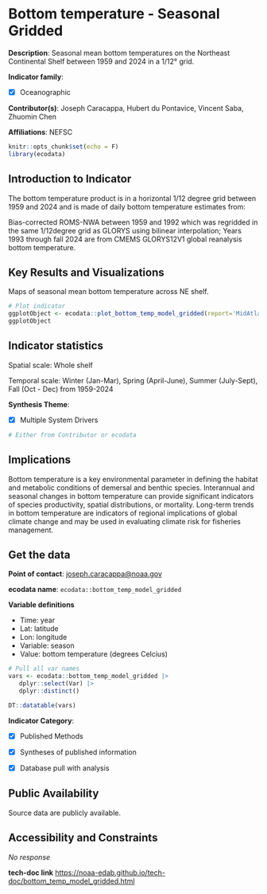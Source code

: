 # Bottom temperature - Seasonal Gridded {#bottom_temp_model_gridded}

**Description**: Seasonal mean bottom temperatures on the Northeast Continental Shelf between 1959 and 2024 in a 1/12° grid.

**Indicator family**: 

- [X] Oceanographic


**Contributor(s)**: Joseph Caracappa, Hubert du Pontavice, Vincent Saba, Zhuomin Chen

**Affiliations**: NEFSC

```{r echo=FALSE}
knitr::opts_chunk$set(echo = F)
library(ecodata)
```
## Introduction to Indicator
The bottom temperature product is in a horizontal 1/12 degree grid between 1959 and 2024 and is made of daily bottom temperature estimates from:

Bias-corrected ROMS-NWA between 1959 and 1992 which was regridded in the same 1/12degree grid as GLORYS using bilinear interpolation; Years 1993 through fall 2024 are from CMEMS GLORYS12V1 global reanalysis bottom temperature.

## Key Results and Visualizations
Maps of seasonal mean bottom temperature across NE shelf.

```{r plot_bottom_temp_model_griddedMAB}
# Plot indicator
ggplotObject <- ecodata::plot_bottom_temp_model_gridded(report='MidAtlantic')
ggplotObject
```


## Indicator statistics 
Spatial scale: Whole shelf

Temporal scale: Winter (Jan-Mar), Spring (April-June), Summer (July-Sept), Fall (Oct - Dec) from 1959-2024

**Synthesis Theme**:

- [X] Multiple System Drivers


```{r autostats_bottom_temp_model_gridded}
# Either from Contributor or ecodata
```

## Implications
Bottom temperature is a key environmental parameter in defining the habitat and metabolic conditions of demersal and benthic species. Interannual and seasonal changes in bottom temperature can provide significant indicators of species productivity, spatial distributions, or mortality.  Long-term trends in bottom temperature are indicators of regional implications of global climate change and may be used in evaluating climate risk for fisheries management.

## Get the data

**Point of contact**: [joseph.caracappa@noaa.gov](mailto:joseph.caracappa@noaa.gov){.email}

**ecodata name**: `ecodata::bottom_temp_model_gridded`

**Variable definitions**

- Time: year - Lat: latitude - Lon: longitude - Variable: season - Value: bottom temperature (degrees Celcius)

```{r vars_bottom_temp_model_gridded}
# Pull all var names
vars <- ecodata::bottom_temp_model_gridded |>
   dplyr::select(Var) |>
   dplyr::distinct()

DT::datatable(vars)
```
**Indicator Category**:

- [X] Published Methods
- [X] Syntheses of published information
- [X] Database pull with analysis


## Public Availability

Source data are publicly available.

## Accessibility and Constraints

_No response_

**tech-doc link**
<https://noaa-edab.github.io/tech-doc/bottom_temp_model_gridded.html>

